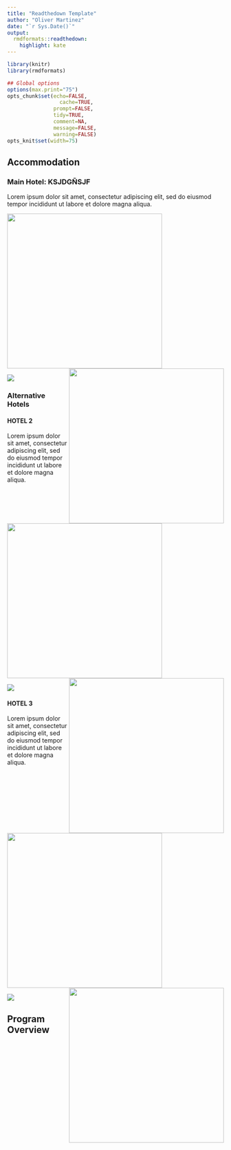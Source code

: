 ```yaml
---
title: "Readthedown Template"
author: "Oliver Martinez"
date: "`r Sys.Date()`"
output:
  rmdformats::readthedown:
    highlight: kate
---
```



```r
library(knitr)
library(rmdformats)

## Global options
options(max.print="75")
opts_chunk$set(echo=FALSE,
	             cache=TRUE,
               prompt=FALSE,
               tidy=TRUE,
               comment=NA,
               message=FALSE,
               warning=FALSE)
opts_knit$set(width=75)
```

<script> 
    $(document).ready(function() { 
    $head = $('#header'); 
    $head.prepend('<A href = https://www.cuttingedge-events.com><img src ="LOGO.png" width="150" align="right"></A>') 
    }); 
</script> 


## Accommodation

### **Main Hotel: KSJDGÑSJF**

Lorem ipsum dolor sit amet, consectetur adipiscing elit, sed do eiusmod tempor incididunt ut labore et dolore magna aliqua. 


<img src = "https://r-fa.bstatic.com/images/hotel/max1024x768/148/148979532.jpg" width="360"> <img src = "https://q-fa.bstatic.com/images/hotel/max1024x768/140/14017089.jpg" width="360" align="right"> 


<img src = "https://q-fa.bstatic.com/images/hotel/max1024x768/141/14191840.jpg">


### **Alternative Hotels** {.tabset .tabset-fade .tabset-pills}

#### HOTEL 2

Lorem ipsum dolor sit amet, consectetur adipiscing elit, sed do eiusmod tempor incididunt ut labore et dolore magna aliqua. 

<img src = "https://r-fa.bstatic.com/images/hotel/max1024x768/112/112393493.jpg" width="360"> <img src = "https://q-fa.bstatic.com/images/hotel/max1024x768/112/112393525.jpg" width="360" align="right">

<img src = "https://r-fa.bstatic.com/images/hotel/max1024x768/112/112375607.jpg"> 

#### HOTEL 3

Lorem ipsum dolor sit amet, consectetur adipiscing elit, sed do eiusmod tempor incididunt ut labore et dolore magna aliqua. 

<img src = "https://r-fa.bstatic.com/images/hotel/max1024x768/112/112393493.jpg" width="360"> <img src = "https://q-fa.bstatic.com/images/hotel/max1024x768/112/112393525.jpg" width="360" align="right">

<img src = "https://r-fa.bstatic.com/images/hotel/max1024x768/112/112375607.jpg">

## Program Overview




